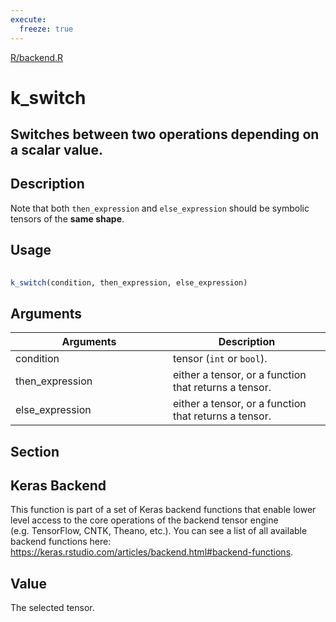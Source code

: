 ```yaml
---
execute:
  freeze: true
---
```


[R/backend.R](https://github.com/rstudio/keras//blob/main/R/backend.R#L2884) 

# k_switch

## Switches between two operations depending on a scalar value.

## Description
 Note that both `then_expression` and `else_expression` should be symbolic tensors of the **same shape**. 


## Usage
```r
 
k_switch(condition, then_expression, else_expression) 
```

## Arguments
|Arguments|Description|
|---|---|
| condition | tensor (`int` or `bool`). |
| then_expression | either a tensor, or a function that returns a tensor. |
| else_expression | either a tensor, or a function that returns a tensor. |


## Section

## Keras Backend

   This function is part of a set of Keras backend functions that enable lower level access to the core operations of the backend tensor engine (e.g. TensorFlow, CNTK, Theano, etc.).  You can see a list of all available backend functions here: [https://keras.rstudio.com/articles/backend.html#backend-functions](https://keras.rstudio.com/articles/backend.html#backend-functions). 

## Value
 The selected tensor. 




